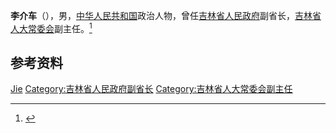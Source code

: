 '''李介车'''（{{bd|？|}}），男，[[中华人民共和国|中华人民共和国]]政治人物，曾任[[吉林省人民政府|吉林省人民政府]]副省长，[[吉林省人大常委会|吉林省人大常委会]]副主任。<ref>{{Cite book|title=中华人民共和国职官志|author=何虎生, 李耀东, 向常福主编|publisher=中国社会出版社|year=2003|isbn=9787800883934|location=北京|pages=}}</ref>

== 参考资料 ==
{{reflist}}

{{中国人物小作品}}

{{Authority control}}
{{DEFAULTSORT:Li李}}
[[Category:李姓|Jie]]
[[Category:吉林省人民政府副省长|Category:吉林省人民政府副省长]]
[[Category:吉林省人大常委会副主任|Category:吉林省人大常委会副主任]]
